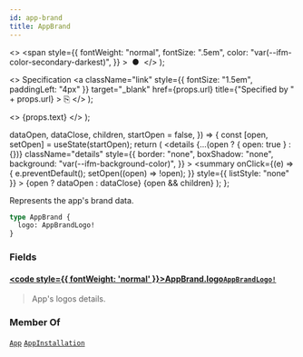 ```yaml
---
id: app-brand
title: AppBrand
---
```


  <>
    <span
      style={{
        fontWeight: "normal",
        fontSize: ".5em",
        color: "var(--ifm-color-secondary-darkest)",
      }}
    >
      &nbsp;●&nbsp;
    </span>
  </>
);

  <>
    Specification
    <a
      className="link"
      style={{ fontSize: "1.5em", paddingLeft: "4px" }}
      target="\_blank"
      href={props.url}
      title={"Specified by " + props.url}
    >
      ⎘
    </a>
  </>
);

  <>
    <span className={props.class}>{props.text}</span>
  </>
);


  dataOpen,
  dataClose,
  children,
  startOpen = false,
}) => {
  const [open, setOpen] = useState(startOpen);
  return (
    <details
      {...(open ? { open: true } : {})}
      className="details"
      style={{
        border: "none",
        boxShadow: "none",
        background: "var(--ifm-background-color)",
      }}
    >
      <summary
        onClick={(e) => {
          e.preventDefault();
          setOpen((open) => !open);
        }}
        style={{ listStyle: "none" }}
      >
        {open ? dataOpen : dataClose}
      </summary>
      {open && children}
    </details>
  );
};

Represents the app's brand data.

<Badge text="Added in Saleor 3.14" class="secondary margin-bottom--sm" />

<FeaturePreview />

```graphql
type AppBrand {
  logo: AppBrandLogo!
}
```

### Fields

#### [<code style={{ fontWeight: 'normal' }}>AppBrand.<b>logo</b></code>](#)<Bullet />[`AppBrandLogo!`](../../../api-reference/apps/objects/app-brand-logo) <Badge class="badge badge--secondary" text="non-null"/> <Badge class="badge badge--secondary" text="object"/> <Badge class="badge badge--secondary" text="apps"/>

> App's logos details.
>
> <Badge text="Added in Saleor 3.14" class="secondary margin-bottom--sm" />
>
> <FeaturePreview />

### Member Of

[`App`](../../../api-reference/apps/objects/app) <Badge class="badge badge--secondary" text="object"/><Bullet />[`AppInstallation`](../../../api-reference/apps/objects/app-installation) <Badge class="badge badge--secondary" text="object"/>


